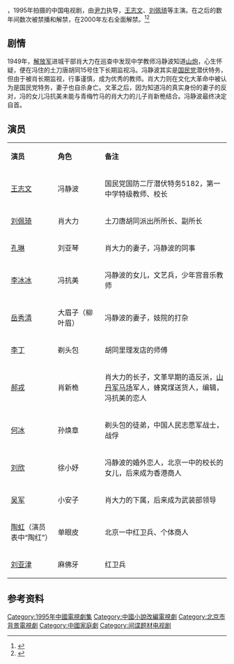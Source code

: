 {{电视节目信息框
| 颜色 = #FFCC00
| 名稱 = 无悔追踪
| 原名 = 
| 别名 = No Regrets
| 圖片 = 
| 圖說 = 
| 分類 = 谍战、年代
| 原創者 = 张策《无悔追踪》
| 導演 = [[尹力_(导演)|尹力]]
| 編劇 = [[史建全|史建全]]
| 製片人 = 于朴、[[尹力_(导演)|尹力]]
| 攝像 = 谢平
| 演出 = [[王志文|王志文]]，[[刘佩琦|刘佩琦]]，[[孔琳_(演員)|孔琳]]，[[李冰冰|李冰冰]]，[[岳秀清|岳秀清]] ，[[李丁_(影视演员)|李丁]]、[[郝戎|郝戎]]等
| 旁白 = 
| 主題曲 = 
| 片尾曲 = 《假如还有来世》
| 插曲 = 
| 國家 = {{CHN}}
| 語言 = [[汉语|汉语]][[普通话|普通话]]
| 季數 = 
| 集數 = 20集
| 制作公司 = [[北京电视台|北京电视台]]、北京电视艺术中心、公安部金盾影视文化中心、上海东方电视台
| 拍攝地 = 北京
| 每集長 = 47分钟
| 首播國家 = {{CHN}}
| 電視網 = 
| 視頻制式 = 
| 音頻制式 = 
| 開始 = 1995年
| 結束 = 
| 先於 = 
| 後於 = 
| company = 
| 相關劇集 = 
| 官方網站 = 
}}
{{engname|《无悔追踪》|No Regrets}}，1995年拍摄的中国电视剧，由[[尹力_(导演)|尹力]]执导，[[王志文|王志文]]、[[刘佩琦|刘佩琦]]等主演。在之后的数年间数次被禁播和解禁，在2000年左右全面解禁。<ref>{{Cite journal|url=https://kns.cnki.net/KCMS/detail/detail.aspx?dbcode=CJFQ&dbname=CJFD9697&filename=DDDS199612007&v=MTU3MDNVUjdxZlkrWnFGQ3ZsVnJ2TUlTblBmYkt4RjlmTnJZOUZZNFI4ZVgxTHV4WVM3RGgxVDNxVHJXTTFGckM=|title=尹力和他的《无悔追踪》|author=伊夫|year=1996|issue=12|issn=1000-8977|journal=当代电视|doi=10.16531/j.cnki.1000-8977.1996.12.008}}</ref><ref>{{Cite journal|url=https://kns.cnki.net/KCMS/detail/detail.aspx?dbcode=CJFQ&dbname=CJFD9697&filename=DSXQ199605024&v=MzA0MTJGQ3ZsVnJ2QklUN1RmN0t4RjlmTXFvOUhZSVI4ZVgxTHV4WVM3RGgxVDNxVHJXTTFGckNVUjdxZlkrWnE=|title=追踪《无悔追踪》|author=辛言|year=1996|issue=05|issn=1006-4648|journal=中国电视戏曲|doi=}}</ref>

== 剧情 ==
1949年，[[解放军|解放军]]进城干部肖大力在巡查中发现中学教师冯静波知道[[山炮|山炮]]，心生怀疑，便在冯住的土刀唐胡同15号住下长期监视冯。冯静波其实是[[国民党|国民党]]潜伏特务，但由于被肖长期监视，行事谨慎，成为优秀的教师。肖大力则在文化大革命中被认为是国民党特务，妻子也自杀身亡。文革之后，因为知道冯的真实身份的妻子的反对，冯的女儿冯抗美未能与青梅竹马的肖大力的儿子肖新桅结合。冯静波最终决定自首。

== 演员 ==
{|class="wikitable " width="70%"
|- style="background:cornflowerblue; color:white" align=center
|style="width:15%"|'''演员'''||style="width:15%"|'''角色'''||style="width:40%"|'''备注'''
|-
|  [[王志文|王志文]]    ||  冯静波  ||  国民党国防二厅潜伏特务5182，第一中学特级教师、校长  
|-
| [[刘佩琦|刘佩琦]]   ||   肖大力  ||   土刀唐胡同派出所所长、副所长
|-
| [[孔琳_(演员)|孔琳]]   ||   刘亚琴  ||   肖大力的妻子，冯静波的同事
|- 
| [[李冰冰|李冰冰]]   ||   冯抗美  ||   冯静波的女儿，文艺兵，少年宫音乐教师
|-
| [[岳秀清|岳秀清]]   ||   大眉子（柳叶眉）  ||   冯静波的妻子，妓院的打杂
|-
|[[李丁_(影视演员)|李丁]]|| 剃头包 ||   胡同里理发店的师傅
|-
| [[郝戎|郝戎]]   ||   肖新桅  ||   肖大力的长子，文革早期的造反派，[[山丹军马场|山丹军马场]]军人，蜂窝煤送货人，编辑，冯抗美的恋人
|- 
| [[何冰|何冰]]   ||   孙焕章  ||   剃头包的徒弟，中国人民志愿军战士，战俘
|-
| [[刘欣_(中国女演员)|刘欣]]   ||   徐小妤  ||   冯静波的婚外恋人，北京一中的校长的女儿，后来成为香港商人
|-
| [[吴军_(1970年)|吴军]]   ||   小安子  ||   肖大力的下属，后来成为武装部领导
|-
| [[陶虹|陶虹]]（演员表中“陶红”）   ||   单眼皮  ||   北京一中红卫兵、个体商人
|-
| [[刘亚津|刘亚津]]   ||   麻佛牙  ||   红卫兵
|}

== 参考资料 ==
{{reflist}}

{{DEFAULTSORT:Wu无}}
[[Category:1995年中國電視劇集|Category:1995年中國電視劇集]]
[[Category:中國小說改編電視劇|Category:中國小說改編電視劇]]
[[Category:北京市背景電視劇|Category:北京市背景電視劇]]
[[Category:中國家庭劇|Category:中國家庭劇]]
[[Category:间谍题材电视剧|Category:间谍题材电视剧]]